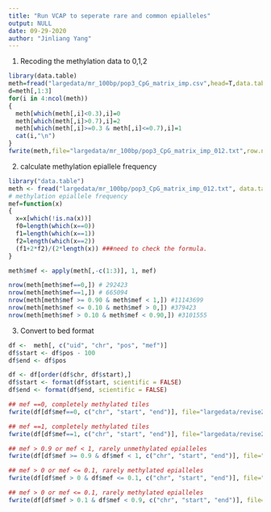 ```yaml
---
title: "Run VCAP to seperate rare and common epialleles"
output: NULL
date: 09-29-2020
author: "Jinliang Yang"
---
```



1. Recoding the methylation data to 0,1,2

```r
library(data.table)
meth=fread("largedata/mr_100bp/pop3_CpG_matrix_imp.csv",head=T,data.table=F)
d=meth[,1:3]
for(i in 4:ncol(meth))
{
  meth[which(meth[,i]<0.3),i]=0
  meth[which(meth[,i]>0.7),i]=2
  meth[which(meth[,i]>=0.3 & meth[,i]<=0.7),i]=1
  cat(i,"\n")
}
fwrite(meth,file="largedata/mr_100bp/pop3_CpG_matrix_imp_012.txt",row.names = F,col.names = T,sep="\t",quote=F)
```

2. calculate methylation epiallele frequency

```r
library("data.table")
meth <- fread("largedata/mr_100bp/pop3_CpG_matrix_imp_012.txt", data.table=FALSE)
# methylation epiallele frequency
mef=function(x)
{
  x=x[which(!is.na(x))]
  f0=length(which(x==0))
  f1=length(which(x==1))
  f2=length(which(x==2))
  (f1+2*f2)/(2*length(x)) ###need to check the formula.
}

meth$mef <- apply(meth[,-c(1:3)], 1, mef)

nrow(meth[meth$mef==0,]) # 292423
nrow(meth[meth$mef==1,]) # 665094
nrow(meth[meth$mef >= 0.90 & meth$mef < 1,]) #11143699
nrow(meth[meth$mef <= 0.10 & meth$mef > 0,]) #379423
nrow(meth[meth$mef > 0.10 & meth$mef < 0.90,]) #3101555

```

3. Convert to bed format

```r

df <-  meth[, c("uid", "chr", "pos", "mef")]
df$start <- df$pos - 100
df$end <- df$pos

df <- df[order(df$chr, df$start),]
df$start <- format(df$start, scientific = FALSE)
df$end <- format(df$end, scientific = FALSE)

## mef ==0, completely methylated tiles
fwrite(df[df$mef==0, c("chr", "start", "end")], file="largedata/revise2_vcap/CG_completely_unmeth.bed", row.names = F, col.names = F, sep="\t", quote=F)

## mef ==1, completely methylated tiles
fwrite(df[df$mef==1, c("chr", "start", "end")], file="largedata/revise2_vcap/CG_completely_meth.bed", row.names = F, col.names = F, sep="\t", quote=F)

## mef > 0.9 or mef < 1, rarely unmethylated epialleles
fwrite(df[df$mef >= 0.9 & df$mef < 1, c("chr", "start", "end")], file="largedata/revise2_vcap/CG_rarely_unmeth.bed", row.names = F, col.names = F, sep="\t", quote=F)

## mef > 0 or mef <= 0.1, rarely methylated epialleles
fwrite(df[df$mef > 0 & df$mef <= 0.1, c("chr", "start", "end")], file="largedata/revise2_vcap/CG_rarely_meth.bed", row.names = F, col.names = F, sep="\t", quote=F)

## mef > 0 or mef <= 0.1, rarely methylated epialleles
fwrite(df[df$mef > 0.1 & df$mef < 0.9, c("chr", "start", "end")], file="largedata/revise2_vcap/CG_common_meth.bed", row.names = F, col.names = F, sep="\t", quote=F)

```


